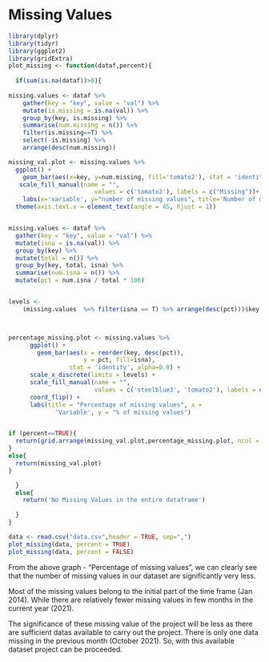 # Missing Values
```r
library(dplyr)
library(tidyr)
library(ggplot2)
library(gridExtra)
plot_missing <- function(dataf,percent){
  
  if(sum(is.na(dataf))>0){
  
missing.values <- dataf %>%
    gather(key = "key", value = "val") %>%
    mutate(is.missing = is.na(val)) %>%
    group_by(key, is.missing) %>%
    summarise(num.missing = n()) %>%
    filter(is.missing==T) %>%
    select(-is.missing) %>%
    arrange(desc(num.missing)) 

missing_val.plot <- missing.values %>%
  ggplot() +
    geom_bar(aes(x=key, y=num.missing, fill='tomato2'), stat = 'identity') +
   scale_fill_manual(name = "", 
                        values = c('tomato2'), labels = c("Missing"))+
    labs(x='variable', y="number of missing values", title='Number of missing values') +
  theme(axis.text.x = element_text(angle = 45, hjust = 1))


missing.values <- dataf %>%
  gather(key = "key", value = "val") %>%
  mutate(isna = is.na(val)) %>%
  group_by(key) %>%
  mutate(total = n()) %>%
  group_by(key, total, isna) %>%
  summarise(num.isna = n()) %>%
  mutate(pct = num.isna / total * 100)


levels <-
    (missing.values  %>% filter(isna == T) %>% arrange(desc(pct)))$key



percentage_missing.plot <- missing.values %>%
      ggplot() +
        geom_bar(aes(x = reorder(key, desc(pct)), 
                     y = pct, fill=isna), 
                 stat = 'identity', alpha=0.8) +
      scale_x_discrete(limits = levels) +
      scale_fill_manual(name = "", 
                        values = c('steelblue3', 'tomato2'), labels = c("Present", "Missing")) +
      coord_flip() +
      labs(title = "Percentage of missing values", x =
             'Variable', y = "% of missing values")


if (percent==TRUE){
  return(grid.arrange(missing_val.plot,percentage_missing.plot, ncol = 2))
}
else{
  return(missing_val.plot)
}

  }
  else{
    return('No Missing Values in the entire dataframe')
    
  }
}
```


```r
data <- read.csv("data.csv",header = TRUE, sep=",")
plot_missing(data, percent = TRUE)
plot_missing(data, percent = FALSE)

```
From the above graph - "Percentage of missing values", we can clearly see that the number of missing values in our dataset are significantly very less.

Most of the missing values belong to the initial part of the time frame (Jan 2014). While there are relatively fewer missing values in few months in the current year (2021).

The significance of these missing value of the project will be less as there are sufficient datas available to carry out the project. There is only one data missing in the previous month (October 2021). So, with this available dataset project can be proceeded.
